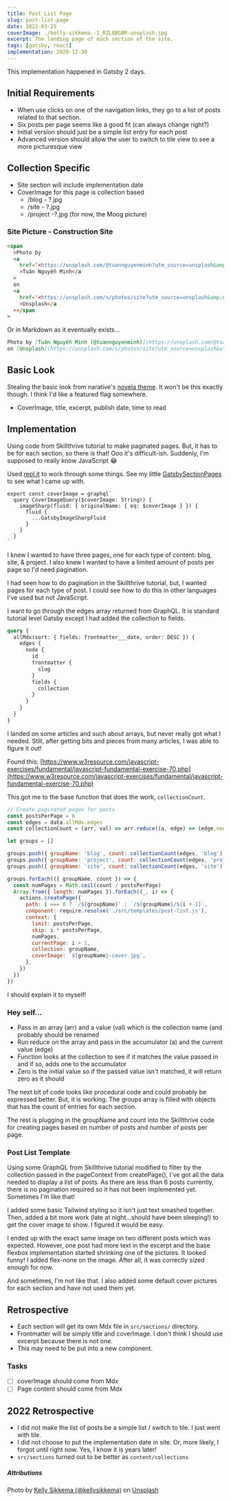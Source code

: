 ```yaml
---
title: Post List Page
slug: post-list-page
date: 2022-03-25
coverImage: ./kelly-sikkema--1_RZL8BGBM-unsplash.jpg
excerpt: The landing page of each section of the site.
tags: [gatsby, react]
implementation: 2020-12-30
---
```


<Warning>

This implementation happened in Gatsby 2 days.

</Warning>

## Initial Requirements

- When use clicks on one of the navigation links, they go to a list of posts related to that section.
- Six posts per page seems like a good fit (can always change right?)
- Initial version should just be a simple list entry for each post
- Advanced version should allow the user to switch to tile view to see a more picturesque view

## Collection Specific

- Site section will include implementation date
- CoverImage for this page is collection based
  - /blog - ?.jpg
  - /site - ?.jpg
  - /project -?.jpg (for now, the Moog picture)

### Site Picture - Construction Site

```html
<span
  >Photo by
  <a
    href="<https://unsplash.com/@tuannguyenminh?utm_source=unsplash&amp;utm_medium=referral&amp;utm_content=creditCopyText>"
    >Tuân Nguyễn Minh</a
  >
  on
  <a
    href="<https://unsplash.com/s/photos/site?utm_source=unsplash&amp;utm_medium=referral&amp;utm_content=creditCopyText>"
    >Unsplash</a
  ></span
>
```

Or in Markdown as it eventually exists...

```markdown
Photo by [Tuân Nguyễn Minh (@tuannguyenminh)](https://unsplash.com/@tuannguyenminh?utm_source=unsplash&utm_medium=referral&utm_content=creditCopyText)
on [Unsplash](https://unsplash.com/s/photos/site?utm_source=unsplash&utm_medium=referral&utm_content=creditCopyText)
```

## Basic Look

Stealing the basic look from narative's [novela theme](https://www.narative.co/products/novela). It won't be this exactly though. I think I'd like a featured flag somewhere.

- CoverImage, title, excerpt, publish date, time to read

## Implementation

Using code from Skillthrive tutorial to make paginated pages. But, it has to be for each section, so there is that! Ooo it's difficult-ish. Suddenly, I'm supposed to really know JavaScript 😂

Used [repl.it](http://repl.it) to work through some things. See my little [GatsbySectionPages](https://replit.com/@kenfeliciano/GatsbySectionPages) to see what I came up with.

```jsx:title=coverImage Query
export const coverImage = graphql`
  query CoverImageQuery($coverImage: String!) {
    imageSharp(fluid: { originalName: { eq: $coverImage } }) {
      fluid {
        ...GatsbyImageSharpFluid
      }
    }
  }
`
```

I knew I wanted to have three pages, one for each type of content: blog, site, & project. I also knew I wanted to have a limited amount of posts per page so I'd need pagination.

I had seen how to do pagination in the Skillthrive tutorial, but, I wanted pages for each type of post. I could see how to do this in other languages I've used but not JavaScript.

I want to go through the edges array returned from GraphQL. It is standard tutorial level Gatsby except I had added the collection to fields.

```graphql
query {
  allMdx(sort: { fields: frontmatter___date, order: DESC }) {
    edges {
      node {
        id
        frontmatter {
          slug
        }
        fields {
          collection
        }
      }
    }
  }
}
```

I landed on some articles and such about arrays, but never really got what I needed. Still, after getting bits and pieces from many articles, I was able to figure it out!

Found this: [https://www.w3resource.com/javascript-exercises/fundamental/javascript-fundamental-exercise-70.php](https://www.w3resource.com/javascript-exercises/fundamental/javascript-fundamental-exercise-70.php)

This got me to the base function that does the work, `collectionCount`.

```jsx:title=gatsby-node.js snippet {4}
// Create paginated pages for posts
const postsPerPage = 6
const edges = data.allMdx.edges
const collectionCount = (arr, val) => arr.reduce((a, edge) => (edge.node.fields.collection === val ? a + 1 : a), 0)

let groups = []

groups.push({ groupName: 'blog', count: collectionCount(edges, 'blog') })
groups.push({ groupName: 'project', count: collectionCount(edges, 'project') })
groups.push({ groupName: 'site', count: collectionCount(edges, 'site') })

groups.forEach(({ groupName, count }) => {
  const numPages = Math.ceil(count / postsPerPage)
  Array.from({ length: numPages }).forEach((_, i) => {
    actions.createPage({
      path: i === 0 ? `/${groupName}` : `/${groupName}/${i + 1}`,
      component: require.resolve('./src/templates/post-list.js'),
      context: {
        limit: postsPerPage,
        skip: i * postsPerPage,
        numPages,
        currentPage: i + 1,
        collection: groupName,
        coverImage: `${groupName}-cover.jpg`,
      },
    })
  })
})
```

I should explain it to myself!

### Hey self...

- Pass in an array (arr) and a value (val) which is the collection name (and probably should be renamed
- Run reduce on the array and pass in the accumulator (a) and the current value (edge)
- Function looks at the collection to see if it matches the value passed in and if so, adds one to the accumulator
- Zero is the initial value so if the passed value isn't matched, it will return zero as it should

The next bit of code looks like procedural code and could probably be expressed better. But, it is working. The groups array is filled with objects that has the count of entries for each section.

The rest is plugging in the groupName and count into the Skillthrive code for creating pages based on number of posts and number of posts per page.

### Post List Template

Using some GraphQL from Skillthrive tutorial modified to filter by the collection passed in the pageContext from createPage(), I've got all the data needed to display a list of posts. As there are less than 6 posts currently, there is no pagination required so it has not been implemented yet. Sometimes I'm like that!

I added some basic Tailwind styling so it isn't just text smashed together. Then, added a bit more work (late at night…should have been sleeping!) to get the cover image to show. I figured it would be easy.

I ended up with the exact same image on two different posts which was expected. However, one post had more text in the excerpt and the base flexbox implementation started shrinking one of the pictures. It looked funny! I added flex-none on the image. After all, it was correctly sized enough for now.

And sometimes, I'm not like that. I also added some default cover pictures for each section and have not used them yet.

## Retrospective

- Each section will get its own Mdx file in `src/sections/` directory.
- Frontmatter will be simply title and coverImage. I don't think I should use excerpt because there is not one.
- This may need to be put into a new component.

### Tasks

- [ ] coverImage should come from Mdx
- [ ] Page content should come from Mdx

## 2022 Retrospective

- I did not make the list of posts be a simple list / switch to tile. I just went with tile.
- I did not choose to put the implementation date in site. Or, more likely, I forgot until right now. Yes, I know it is years later!
- `src/sections` turned out to be better as `content/collections`

##### Attributions

Photo by [Kelly Sikkema (@kellysikkema)](https://unsplash.com/@kellysikkema?utm_source=unsplash&utm_medium=referral&utm_content=creditCopyText)
on [Unsplash](https://unsplash.com/s/photos/post-list?utm_source=unsplash&utm_medium=referral&utm_content=creditCopyText)
